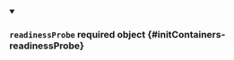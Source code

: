 
<details className="config-field" data-expandable="false" open>
<summary>

### `readinessProbe` <span class="config-field-required" data-required="false">required</span> <span class="config-field-type">object</span> <span class="config-field-default"></span> <span class="config-field-enum"></span> {#initContainers-readinessProbe}



</summary>



</details>
